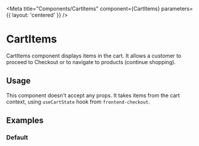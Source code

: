 

<Meta title="Components/CartItems" component={CartItems} parameters={{ layout: 'centered' }} />

# CartItems

CartItems component displays items in the cart.
It allows a customer to proceed to Checkout or to navigate to products (continue shopping).

## Usage

This component doesn't accept any props. It takes items from the cart context, using `useCartState` hook from `frontend-checkout`.

## Examples

### Default

<Canvas>
  <Story name="Default">
    <CartItems />
  </Story>
</Canvas>
